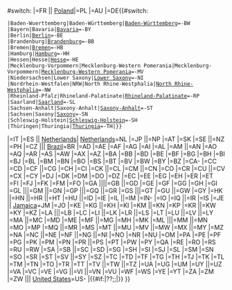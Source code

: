 <includeonly>{{{{{subst|}}}#switch: {{{1}}}
|{{FRA}}=FR{{FraAbbr|{{{2|}}}}}
|{{POL}}|{{flagicon|Poland}} [[Poland]]|{{flag|Poland}}=PL
|{{AUS}}=AU
|{{DEU}}=DE{{#switch:{{{2|}}}
 |Baden-Wuerttemberg|Baden-Württemberg|[[Baden-Württemberg]]=-BW
 |Bayern|Bavaria|[[Bavaria]]=-BY
 |Berlin|[[Berlin]]=-BE
 |Brandenburg|[[Brandenburg]]=-BB
 |Bremen|[[Bremen]]=-HB
 |Hamburg|[[Hamburg]]=-HH
 |Hessen|Hesse|[[Hesse]]=-HE
 |Mecklenburg-Vorpommern|Mecklenburg-Western Pomerania|Mecklenburg-Vorpommern|[[Mecklenburg-Western Pomerania]]=-MV
 |Niedersachsen|Lower Saxony|[[Lower Saxony]]=-NI
 |Nordrhein-Westfalen|NRW|North Rhine-Westphalia|[[North Rhine-Westphalia]]=-NW
 |Rheinland-Pfalz|Rhineland-Palatinate|[[Rhineland-Palatinate]]=-RP
 |Saarland|[[Saarland]]=-SL
 |Sachsen-Anhalt|Saxony-Anhalt|[[Saxony-Anhalt]]=-ST
 |Sachsen|Saxony|[[Saxony]]=-SN
 |Schleswig-Holstein|[[Schleswig-Holstein]]=-SH
 |Thüringen|Thuringia|[[Thuringia]]=-TH|}}
|{{ITA}}=IT
|{{ESP}}=ES
|{{NLD}}|{{flagicon|Netherlands}} [[Netherlands]]|{{flagicon|NED}} [[Netherlands]]=NL
|{{JPN}}=JP
|{{NPL}}|{{flag|Nepal}}=NP
|{{AUT}}=AT
|{{SVK}}=SK
|{{SWE}}=SE
|{{NZ}}|{{NZL}}=NZ
|{{PHL}}=PH
|{{CZE}}=CZ
|{{BRA}}|{{flag|Brazil}}|{{flagicon|BRA}}  [[Brazil]]=BR
|{{AND}}=AD
|{{ARE}}=AE
|{{AFG}}=AF
|{{ATG}}=AG
|{{AIA}}=AI
|{{ALB}}=AL
|{{ARM}}=AM
|{{ANT}}|{{CUR}}=AN
|{{AGO}}=AO
|{{ATA}}=AQ
|{{ARG}}=AR
|{{ASM}}=AS
|{{ABW}}=AW
|{{ALA}}=AX
|{{AZE}}=AZ
|{{BIH}}=BA
|{{BRB}}=BB
|{{BGD}}=BD
|{{BEL}}=BE
|{{BFA}}=BF
|{{BUL}}=BG
|{{BHR}}=BH
|{{BDI}}=BI
|{{BEN}}=BJ
|{{BLM}}=BL
|{{BMU}}=BM
|{{BRN}}=BN
|{{BOL}}=BO
|{{BHS}}=BS
|{{BTN}}=BT
|{{BVT}}=BV
|{{BWA}}=BW
|{{BLR}}=BY
|{{BLZ}}=BZ
|{{CAN}}=CA-{{CanAbbr2|{{{2|}}}}}
|{{CCK}}=CC
|{{COD}}=CD
|{{CAF}}=CF
|{{COG}}|{{CGO}}=CG
|{{CHE}}=CH
|{{CIV}}=CI
|{{COK}}=CK
|{{CHL}}|{{flag|Chile}}=CL
|{{CMR}}=CM
|{{CHN}}|{{PRC}}=CN
|{{COL}}=CO
|{{CRI}}=CR
|{{CUB}}=CU
|{{CPV}}|{{Flag|Cape Verde}}=CV
|{{CXR}}=CX
|{{CYP}}=CY
|{{DJI}}=DJ
|{{DNK}}=DK
|{{DMA}}=DM
|{{DOM}}=DO
|{{DZA}}=DZ
|{{ECU}}=EC
|{{EST}}=EE
|{{EGY}}=EG
|{{ESH}}=EH
|{{ERI}}=ER
|{{ETH}}=ET
|{{FIN}}=FI
|{{FJI}}=FJ
|{{FLK}}=FK
|{{FSM}}=FM
|{{FRO}}=FO
|{{GAB}}=GA
|{{GBR}}|{{WAL}}|{{SCO}}|{{ENG}}=GB
|{{GRD}}|{{GRN}}=GD
|{{GEO}}=GE
|{{GUF}}=GF
|{{GGY}}=GG
|{{GHA}}=GH
|{{GIB}}=GI
|{{GRL}}=GL
|{{GMB}}|{{GAM}}|{{flag|The Gambia}}=GM
|{{GIN}}|{{GUI}}=GN
|{{GLP}}=GP
|{{GNQ}}|{{GEQ}}|{{EQG}}=GQ
|{{GRC}}|{{GRE}}=GR
|{{SGS}}=GS
|{{GTM}}|{{GUA}}|{{flag|Guatemala}}=GT
|{{GUM}}=GU
|{{GNB}}|{{GBS}}=GW
|{{GUY}}=GY
|{{HKG}}=HK
|{{HND}}|{{HON}}=HN
|{{HRV}}|{{CRO}}=HR
|{{HTI}}|{{HAI}}=HT
|{{HUN}}=HU
|{{IDN}}|{{INA}}=ID
|{{IRL}}=IE
|{{ISR}}=IL
|{{IMN}}|{{IOM}}=IM
|{{IND}}=IN-{{IndAbbr|{{{2|}}}}}
|{{IOT}}=IO
|{{IRQ}}=IQ
|{{IRN}}|{{IRI}}=IR
|{{ISL}}=IS
|{{JEY}}=JE
|{{JAM}}|{{flagicon|Jamaica}} [[Jamaica]]=JM
|{{JOR}}=JO
|{{KEN}}=KE
|{{KGZ}}=KG
|{{KHM}}|{{CAM}}=KH
|{{KIR}}=KI
|{{COM}}=KM
|{{KNA}}|{{SKN}}=KN
|{{PRK}}=KP
|{{KOR}}=KR
|{{KWT}}|{{KUW}}=KW
|{{CYM}}=KY
|{{KAZ}}=KZ
|{{LAO}}=LA
|{{LBN}}|{{LIB}}|{{Flag|Lebanon}}=LB
|{{LCA}}=LC
|{{LIE}}=LI
|{{LKA}}|{{SRI}}=LK
|{{LBR}}=LR
|{{LSO}}|{{LES}}=LS
|{{LTU}}=LT
|{{LUX}}=LU
|{{LVA}}|{{LAT}}=LV
|{{LBY}}|{{LBA}}=LY
|{{MAR}}=MA
|{{MCO}}|{{MON}}=MC
|{{MDA}}=MD
|{{MNE}}=ME
|{{MAF}}=MF
|{{MDG}}|{{MAD}}=MG
|{{MHL}}=MH
|{{MKD}}=MK
|{{MLI}}=ML
|{{MMR}}|{{MYA}}|{{BIR}}=MM
|{{MNG}}|{{MGL}}=MN
|{{MAC}}=MO
|{{MNP}}=MP
|{{MTQ}}=MQ
|{{MRT}}|{{MTN}}=MR
|{{MSR}}=MS
|{{MLT}}=MT
|{{MUS}}|{{MRI}}=MU
|{{MDV}}=MV
|{{MWI}}|{{MAW}}=MW
|{{MEX}}=MX
|{{MYS}}|{{MAS}}=MY
|{{MOZ}}=MZ
|{{NAM}}=NA
|{{NCL}}=NC
|{{NER}}|{{NIG}}=NE
|{{NFK}}=NF
|{{NGA}}|{{NGR}}=NG
|{{NIC}}|{{NCA}}=NI
|{{NOR}}=NO
|{{NRU}}=NR
|{{NIU}}=NU
|{{OMN}}=OM
|{{PAN}}=PA
|{{PER}}=PE
|{{PYF}}=PF
|{{PNG}}=PG
|{{PAK}}=PK
|{{SPM}}=PM
|{{PCN}}=PN
|{{PRI}}=PR
|{{PSE}}|{{PLE}}=PS
|{{PRT}}=PT
|{{PLW}}=PW
|{{PRY}}=PY
|{{QAT}}=QA
|{{REU}}=RE
|{{ROU}}=RO
|{{SRB}}=RS
|{{RUS}}=RU
|{{RWA}}=RW
|{{SAU}}=SA
|{{SLB}}=SB
|{{SYC}}|{{SEY}}=SC
|{{SDN}}=SD
|{{SGP}}=SG
|{{SHN}}=SH
|{{SVN}}=SI
|{{SJM}}=SJ
|{{SLE}}=SL
|{{SMR}}=SM
|{{SEN}}=SN
|{{SOM}}=SO
|{{SUR}}=SR
|{{STP}}=ST
|{{SLV}}=SV
|{{SYR}}|{{Flag|Syria}}=SY
|{{SWZ}}=SZ
|{{TCA}}=TC
|{{TCD}}=TD
|{{ATF}}=TF
|{{TGO}}=TG
|{{THA}}=TH
|{{TJK}}=TJ
|{{TKL}}=TK
|{{TLS}}=TL
|{{TKM}}=TM
|{{TUN}}=TN
|{{TON}}=TO
|{{TUR}}=TR
|{{TTO}}=TT
|{{TUV}}=TV
|{{ROC}}|{{TWN}}=TW
|{{TZA}}|{{TAN}}=TZ
|{{UKR}}=UA
|{{UGA}}=UG
|{{UMI}}=UM
|{{URY}}=UY
|{{UZB}}|{{flag|Uzbekistan}}=UZ
|{{VAT}}=VA
|{{VCT}}=VC
|{{VEN}}=VE
|{{VGB}}=VG
|{{VIR}}|{{ISV}}=VI
|{{VNM}}|{{VIE}}=VN
|{{VUT}}=VU
|{{WLF}}=WF
|{{WSM}}=WS
|{{YEM}}=YE
|{{MYT}}=YT
|{{ZAF}}=ZA
|{{ZMB}}=ZM
|{{ZWE}}=ZW
|{{USA}}|{{flag|United States}}|{{flagicon|USA}} [[United States]]=US-{{StateAbbr|{{{2|}}}}}
|{{#if:{{{debug|}}}|??;{{{1|}}};{{{2|}}}|{{Template:CountryAbbr2/debug}}}}
}}</includeonly><noinclude>
{{documentation}}</noinclude>